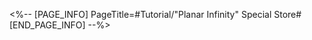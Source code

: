 <%-- [PAGE_INFO]
PageTitle=#Tutorial/"Planar Infinity" Special Store#
[END_PAGE_INFO] --%>
{{Tutorial
|sort      = 921101
|title     = "Planar Infinity" Special Store
|subtitle  = 
|type      = 
|about     = 
|image1    = Tutorial Planar Infinity Special Store 1.png{{subst:void|<!--$UPLOAD:<<SpriteOutput/TutorialPic/TutorialPage_921101.png>-<Tutorial Planar Infinity Special Store 1.png>-<Tutorial Files>>-->}}
|text1     = The store within Domain &mdash; Respite can {{Color|h|nobold=1|Enhance event-limited Blessings}}. In each store, all Blessings can be {{Color|h|nobold=1|Enhanced 1 time}}.
}}